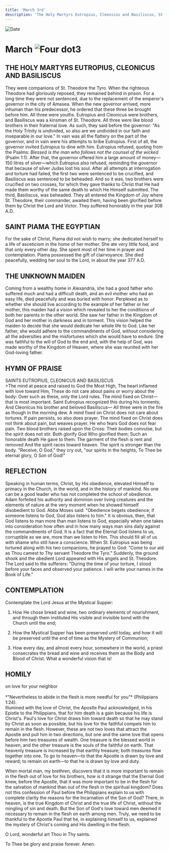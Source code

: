 ```yaml
---
title: 'March 3rd'
description: 'The Holy Martyrs Eutropius, Cleonicus and Basiliscus, St. Piama the Egyptian, the Unknown Maiden'
---
```


<RunningHead />
<Image src="/title-imprint.png" height={68} width={50} alt="Date" className="title-imprint"/>

# <div id="date">March <Image className="four-dot" src="/four-dot.png" height={15} width={15} alt="Four dot" />3</div>

## THE HOLY MARTYRS EUTROPIUS, CLEONICUS AND BASILISCUS

They were companions of St. Theodore the Tyro. When the righteous Theodore had gloriously reposed, they remained behind in prison. For a long time they were not sentenced, due to the replacement of the emperor's governor in the city of Amasea. When the new governor arrived, more inhuman than his predecessor, he ordered that these three be brought before him. All three were youths. Eutropius and Cleonicus were brothers, and Basiliscus was a kinsman of St. Theodore. All three were like blood brothers in their fraternal love. As such, they said before the governor: "As the Holy Trinity is undivided, so also are we undivided in our faith and inseparable in our love." In vain was all the flattery on the part of the governor, and in vain were his attempts to bribe Eutropius. First of all, the governor invited Eutropius to dine with him. Eutropius refused, quoting from the Psalms: *Blessed is the man who follows not the counsel of the wicked* (Psalm 1:1). After that, the governor offered him a large amount of money—150 litres of silver—which Eutropius also refused, reminding the governor that because of silver Judas lost his soul. After all attempts at interrogation and torture had failed, the first two were sentenced to be crucified, and Basiliscus was sentenced to be beheaded. And so it was, two brothers were crucified on two crosses, for which they gave thanks to Christ that He had made them worthy of the same death to which He Himself submitted. The third, Basiliscus, was beheaded. They all entered the Kingdom of Joy where St. Theodore, their commander, awaited them, having been glorified before them by Christ the Lord and Victor. They suffered honorably in the year 308 A.D.

## SAINT PIAMA THE EGYPTIAN

For the sake of Christ, Piama did not wish to marry; she dedicated herself to a life of asceticism in the home of her mother. She ate very little food, and that only every other day. She spent most of her time in prayer and contemplation. Piama possessed the gift of clairvoyance. She died peacefully, wedding her soul to the Lord, in about the year 377 A.D.

## THE UNKNOWN MAIDEN

Coming from a wealthy home in Alexandria, she had a good father who suffered much and had a difficult death, and an evil mother who had an easy life, died peacefully and was buried with honor. Perplexed as to whether she should live according to the example of her father or her mother, this maiden had a vision which revealed to her the conditions of both her parents in the other world. She saw her father in the Kingdom of God and her mother in darkness and in torment. This vision helped the maiden to decide that she would dedicate her whole life to God. Like her father, she would adhere to the commandments of God, without considering all the adversities and the misfortunes which she would have to endure. She was faithful to the will of God to the end and, with the help of God, was made worthy of the Kingdom of Heaven, where she was reunited with her God-loving father.


## HYMN OF PRAISE
<div style={{textAlign:'center', color:'crimson', fontWeight:'bold'}}>
SAINTS EUTROPIUS, CLEONICUS AND BASILISCUS
</div>
>The mind at peace and raised to God the Most High,  
The heart inflamed with love toward Him,  
These do not care about pains or worry about the body:  
Over such as these, only the Lord rules.  
The mind fixed on Christ—that is most important.  
Saint Eutropius recognized this during his torments;  
And Cleonicus his brother and beloved Basiliscus—  
All three were in the fire as though in the morning dew.  
A mind fixed on Christ does not care about tortures.  
If pain persists, so also does prayer.  
The mind fixed on Christ does not think about pain, but weaves prayer.  
He who fears God does not fear pain.  
Two blood brothers raised upon the Cross:  
Their bodies convulse, but the spirit does not stir.  
Both glorify God Who glorified them;  
Such an honorable death He gave to them.  
The garment of the flesh is rent and removed  
And the spirit races toward heaven.  
The spirit is stronger than the body.  
"Receive, O God," they cry out, "our spirits in the heights,  
To Thee be eternal glory, O Son of God!"  


## REFLECTION

Speaking in human terms, Christ, by His obedience, elevated Himself to primacy in the Church, in the world, and in the history of mankind. No one can be a good leader who has not completed the school of obedience. Adam forfeited his authority and dominion over living creatures and the elements of nature at the very moment when he showed himself disobedient to God. Abba Moses said: "Obedience begets obedience; if someone listens to God, God also listens to him." It is obvious, then, that God listens to man more than man listens to God, especially when one takes into consideration how often and in how many ways man sins daily against the commandments of God. It is a fact that the Eternal God listens to us, corruptible as we are, more than we listen to Him. This should fill all of us with shame who still have a conscience. When St. Eutropius was being tortured along with his two companions, he prayed to God: "Come to our aid as Thou camest to Thy servant Theodore the Tyro." Suddenly, the ground shook and the obedient Lord appeared with His angels and St. Theodore. The Lord said to the sufferers: "During the time of your torture, I stood before your faces and observed your patience. I will write your names in the Book of Life."


## CONTEMPLATION

Contemplate the Lord Jesus at the Mystical Supper:

1. How He chose bread and wine, two ordinary elements of nourishment, and through them instituted His visible and invisible bond with the Church until the end;

2. How the Mystical Supper has been preserved until today, and how it will be preserved until the end of time as the Mystery of Communion;

3. How every day, and almost every hour, somewhere in the world, a priest consecrates the bread and wine and receives them as the Body and Blood of Christ. What a wonderful vision that is!


## HOMILY
<div style={{textAlign:'center', color:'crimson', fontWeight:'bold'}}>
on love for your neighbor
</div><br />
<div style={{textAlign:'right'}}>
*"Nevertheless to abide in the flesh is more needful for you"* (Philippians 1:24).
</div>
Illumined with the love of Christ, the Apostle Paul acknowledged, in his Epistle to the Philippians, that for him death is a gain because his life is Christ's. Paul's love for Christ draws him toward death so that he may stand by Christ as soon as possible, but his love for the faithful compels him to remain in the flesh. However, these are not two loves that attract the Apostle and pull him in two directions, but one and the same love that opens before him two treasures of wealth. One treasure is the blessed world in heaven, and the other treasure is the souls of the faithful on earth. That heavenly treasure is increased by that earthly treasure; both treasures flow together into one. To go to heaven—to that the Apostle is drawn by love and reward; to remain on earth—to that he is drawn by love and duty.

When mortal man, my brethren, discovers that it is more important to remain in the flesh out of love for his brothers, how is it strange that the Eternal God knew, before the Apostle, that it was more important to be in the flesh for the salvation of mankind than out of the flesh in the spiritual kingdom? Does not this confession of Paul before the Philippians explain to us with complete clarity the reasons for the Incarnation of the Son of God? There, in heaven, is the true Kingdom of Christ and the true life of Christ, without the mingling of sin and death. But the Son of God's love toward men deemed it necessary to remain in the flesh on earth among men. Truly, we need to be thankful to the Apostle Paul that he, in explaining himself to us, explained the mystery of Christ's coming and His dwelling in the flesh.

O Lord, wonderful art Thou in Thy saints.

To Thee be glory and praise forever. Amen.